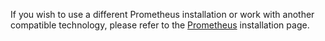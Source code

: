 If you wish to use a different Prometheus installation or work with another compatible technology, please refer to the [Prometheus](../installation/prometheus) installation page.
